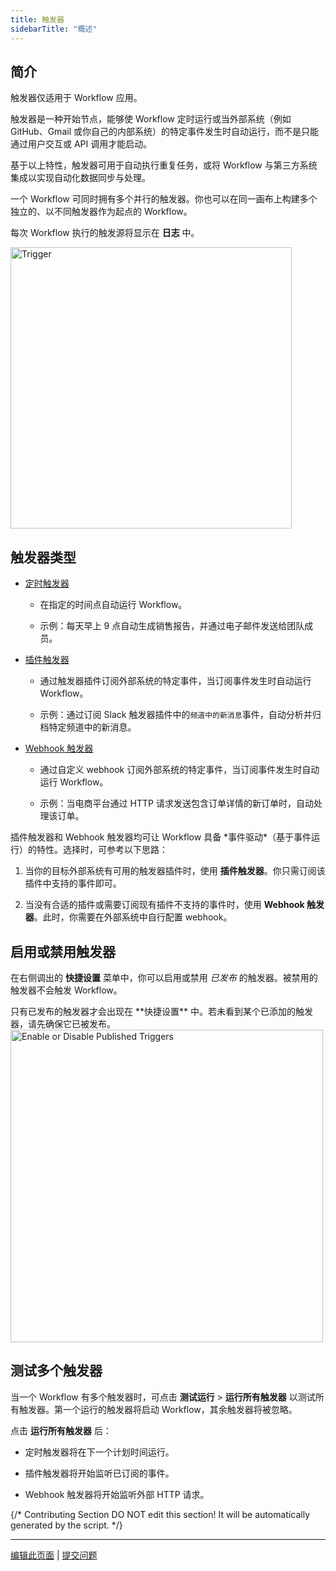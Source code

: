 ```yaml
---
title: 触发器
sidebarTitle: "概述"
---
```


## 简介

<Info>
  触发器仅适用于 Workflow 应用。
</Info>

触发器是一种开始节点，能够使 Workflow 定时运行或当外部系统（例如 GitHub、Gmail 或你自己的内部系统）的特定事件发生时自动运行，而不是只能通过用户交互或 API 调用才能启动。

基于以上特性，触发器可用于自动执行重复任务，或将 Workflow 与第三方系统集成以实现自动化数据同步与处理。

一个 Workflow 可同时拥有多个并行的触发器。你也可以在同一画布上构建多个独立的、以不同触发器作为起点的 Workflow。

每次 Workflow 执行的触发源将显示在 **日志** 中。

<img src="/images/trigger.png" alt="Trigger" width="450" />

## 触发器类型

- [定时触发器](/zh-hans/guides/workflow/node/schedule-trigger)

  - 在指定的时间点自动运行 Workflow。

  - 示例：每天早上 9 点自动生成销售报告，并通过电子邮件发送给团队成员。

- [插件触发器](/zh-hans/guides/workflow/node/plugin-trigger)

  - 通过触发器插件订阅外部系统的特定事件，当订阅事件发生时自动运行 Workflow。

  - 示例：通过订阅 Slack 触发器插件中的`频道中的新消息`事件，自动分析并归档特定频道中的新消息。

- [Webhook 触发器](/zh-hans/guides/workflow/node/webhook-trigger)

  - 通过自定义 webhook 订阅外部系统的特定事件，当订阅事件发生时自动运行 Workflow。
  
  - 示例：当电商平台通过 HTTP 请求发送包含订单详情的新订单时，自动处理该订单。

<Tip>
  插件触发器和 Webhook 触发器均可让 Workflow 具备 *事件驱动*（基于事件运行）的特性。选择时，可参考以下思路：

  1. 当你的目标外部系统有可用的触发器插件时，使用 **插件触发器**。你只需订阅该插件中支持的事件即可。

  2. 当没有合适的插件或需要订阅现有插件不支持的事件时，使用 **Webhook 触发器**。此时，你需要在外部系统中自行配置 webhook。
</Tip>

## 启用或禁用触发器

在右侧调出的 **快捷设置** 菜单中，你可以启用或禁用 *已发布* 的触发器。被禁用的触发器不会触发 Workflow。

<Info>
  只有已发布的触发器才会出现在 **快捷设置** 中。若未看到某个已添加的触发器，请先确保它已被发布。
</Info>

<img src="/images/enable_disable_added_trigger.png" alt="Enable or Disable Published Triggers" width="500" />

## 测试多个触发器

当一个 Workflow 有多个触发器时，可点击 **测试运行** > **运行所有触发器** 以测试所有触发器。第一个运行的触发器将启动 Workflow，其余触发器将被忽略。

点击 **运行所有触发器** 后：

- 定时触发器将在下一个计划时间运行。

- 插件触发器将开始监听已订阅的事件。

- Webhook 触发器将开始监听外部 HTTP 请求。

{/*
Contributing Section
DO NOT edit this section!
It will be automatically generated by the script.
*/}

---

[编辑此页面](https://github.com/langgenius/dify-docs/edit/main/zh-hans/guides/workflow/node/trigger.mdx) | [提交问题](https://github.com/langgenius/dify-docs/issues/new?template=docs.yml)

